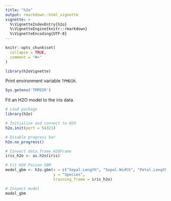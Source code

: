 ```yaml
---
title: "h2o"
output: rmarkdown::html_vignette
vignette: >
  %\VignetteIndexEntry{h2o}
  %\VignetteEngine{knitr::rmarkdown}
  %\VignetteEncoding{UTF-8}
---
```


```r
knitr::opts_chunk$set(
  collapse = TRUE,
  comment = "#>"
)
```

```r
library(h2oVignette)
```

Print environment variable `TPMDIR`.

```r
Sys.getenv('TMPDIR')
```

Fit an H2O model to the iris data.

```r
# Load package
library(h2o)

# Initialize and connect to H2O
h2o.init(port = 54321)

# Disable progress bar
h2o.no_progress()

# Convert data.frame H2OFrame
iris_h2o <- as.h2o(iris)

# Fit H2O Poison GBM
model_gbm <- h2o.gbm(x = c("Sepal.Length", "Sepal.Width", "Petal.Length", "Petal.Width"),
                     y = "Species",
                     training_frame = iris_h2o)

# Inspect model
model_gbm
```



